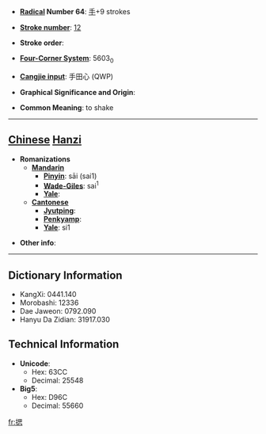 * '''[[Wiktionary:Chinese radical index| Radical]] Number 64''': [[Wiktionary:Chinese radical index 手|手]]+9 strokes

* '''[[Wiktionary:Chinese total strokes index|Stroke number]]''': [[Wiktionary:Chinese total strokes index 12|12]]

* '''Stroke order''': 

* '''[[Wiktionary:Chinese four corner index|Four-Corner System]]''': 5603<sub>0</sub>

* '''[[Wiktionary:Chinese Cangjie index|Cangjie input]]''': 手田心 (QWP)

* '''Graphical Significance and Origin''': 

* '''Common Meaning''': to shake

----

== [[Chinese]] [[Hanzi]] ==

* '''Romanizations'''
** '''[[Mandarin]]'''
*** '''[[Pinyin]]''': sāi (sai1)
*** '''[[Wade-Giles]]''': sai<sup>1</sup>
*** '''[[Yale]]''': 
** '''[[Cantonese]]'''
*** '''[[Jyutping]]''':
*** '''[[Penkyamp]]''': 
*** '''[[Yale]]''': si1

* '''Other info''': 

----

== Dictionary Information ==

* KangXi: 0441.140
* Morobashi: 12336
* Dae Jaweon: 0792.090
* Hanyu Da Zidian: 31917.030

== Technical Information ==

* '''Unicode''':
** Hex: 63CC
** Decimal: 25548
* '''Big5''':
** Hex: D96C
** Decimal: 55660

[[fr:揌]]